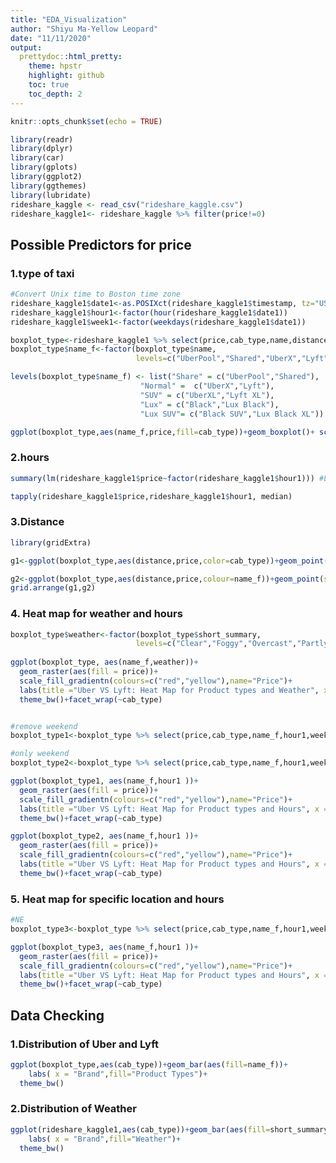 ```yaml
---
title: "EDA_Visualization"
author: "Shiyu Ma-Yellow Leopard"
date: "11/11/2020"
output:
  prettydoc::html_pretty:
    theme: hpstr
    highlight: github
    toc: true
    toc_depth: 2
---
```


```r
knitr::opts_chunk$set(echo = TRUE)
```

```r
library(readr)
library(dplyr)
library(car)
library(gplots)
library(ggplot2)
library(ggthemes)
library(lubridate)
rideshare_kaggle <- read_csv("rideshare_kaggle.csv")
rideshare_kaggle1<- rideshare_kaggle %>% filter(price!=0)
```

## Possible Predictors for price
### 1.type of taxi
```r

#Convert Unix time to Boston time zone
rideshare_kaggle1$date1<-as.POSIXct(rideshare_kaggle1$timestamp, tz="US/Eastern",origin="1970-01-01")
rideshare_kaggle1$hour1<-factor(hour(rideshare_kaggle1$date1))
rideshare_kaggle1$week1<-factor(weekdays(rideshare_kaggle1$date1))

boxplot_type<-rideshare_kaggle1 %>% select(price,cab_type,name,distance,short_summary,hour1,week1,source,destination) %>% filter(name!="WAV") %>% filter(name!="Lux") %>% filter(price>=0)
boxplot_type$name_f<-factor(boxplot_type$name,
                            levels=c("UberPool","Shared","UberX","Lyft","UberXL","Lyft XL","Black","Lux Black","Black SUV","Lux Black XL"))

levels(boxplot_type$name_f) <- list("Share" = c("UberPool","Shared"),
                             "Normal" =  c("UberX","Lyft"), 
                             "SUV" = c("UberXL","Lyft XL"),
                             "Lux" = c("Black","Lux Black"),
                             "Lux SUV"= c("Black SUV","Lux Black XL"))

ggplot(boxplot_type,aes(name_f,price,fill=cab_type))+geom_boxplot()+ scale_fill_manual(values=c("#ea0b8c", "black"), name = " ") +scale_x_discrete(name="Product type")+scale_color_discrete(name="")+ggtitle("Uber VS Lyft: Price Comparison between similar products")+theme_bw()

```

### 2.hours
```r
summary(lm(rideshare_kaggle1$price~factor(rideshare_kaggle1$hour1))) #LR of all hours

tapply(rideshare_kaggle1$price,rideshare_kaggle1$hour1, median)
```

### 3.Distance
```r
library(gridExtra)

g1<-ggplot(boxplot_type,aes(distance,price,color=cab_type))+geom_point()+scale_x_continuous(name="Distance")+ scale_color_manual(values=c("#ea0b8c", "black"), name = " ")+ggtitle("Uber VS Lyft: Price Comparison on Distances")+theme_bw()

g2<-ggplot(boxplot_type,aes(distance,price,colour=name_f))+geom_point(size=0.5)+scale_x_continuous(name="Distance")+scale_color_discrete(name="")+ggtitle("Different products: Price Comparison on Distances")+theme_bw()+facet_wrap(~cab_type)+geom_smooth(aes(col=name_f), method="lm",se=F)
grid.arrange(g1,g2)
```

### 4. Heat map for weather and hours
```r
boxplot_type$weather<-factor(boxplot_type$short_summary,
                            levels=c("Clear","Foggy","Overcast","Partly Cloudy","Mostly Cloudy","Possible Drizzle","Drizzle","Light Rain","Rain"))
 
ggplot(boxplot_type, aes(name_f,weather))+
  geom_raster(aes(fill = price))+
  scale_fill_gradientn(colours=c("red","yellow"),name="Price")+
  labs(title ="Uber VS Lyft: Heat Map for Product types and Weather", x = "Product types", y = "Weather")+
  theme_bw()+facet_wrap(~cab_type)


#remove weekend
boxplot_type1<-boxplot_type %>% select(price,cab_type,name_f,hour1,week1) %>% filter(week1!="Sunday") %>% filter(week1!="Saturday") %>% filter(price>=0)

#only weekend
boxplot_type2<-boxplot_type %>% select(price,cab_type,name_f,hour1,week1) %>% filter(week1==c("Sunday","Saturday")) %>% filter(price>=0)

ggplot(boxplot_type1, aes(name_f,hour1 ))+
  geom_raster(aes(fill = price))+
  scale_fill_gradientn(colours=c("red","yellow"),name="Price")+
  labs(title ="Uber VS Lyft: Heat Map for Product types and Hours", x = "Product types", y = "Hours")+
  theme_bw()+facet_wrap(~cab_type)

ggplot(boxplot_type2, aes(name_f,hour1 ))+
  geom_raster(aes(fill = price))+
  scale_fill_gradientn(colours=c("red","yellow"),name="Price")+
  labs(title ="Uber VS Lyft: Heat Map for Product types and Hours", x = "Product types", y = "Hours")+
  theme_bw()+facet_wrap(~cab_type)
```
### 5. Heat map for specific location and hours
```r
#NE
boxplot_type3<-boxplot_type %>% select(price,cab_type,name_f,hour1,week1,source, destination) %>% filter(destination=="Northeastern University") %>% filter(source=="Theatre District")  %>% filter(price>=0)

ggplot(boxplot_type3, aes(name_f,hour1 ))+
  geom_raster(aes(fill = price))+
  scale_fill_gradientn(colours=c("red","yellow"),name="Price")+
  labs(title ="Uber VS Lyft: Heat Map for Product types and Hours", x = "Product types", y = "Hours")+
  theme_bw()+facet_wrap(~cab_type)

```

## Data Checking
### 1.Distribution of Uber and Lyft
```r
ggplot(boxplot_type,aes(cab_type))+geom_bar(aes(fill=name_f))+
    labs( x = "Brand",fill="Product Types")+
  theme_bw()
```

### 2.Distribution of Weather
```r
ggplot(rideshare_kaggle1,aes(cab_type))+geom_bar(aes(fill=short_summary))+
    labs( x = "Brand",fill="Weather")+
  theme_bw()
```
